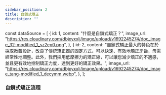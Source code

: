 ```yaml
---
sidebar_position: 2
title: 自鎖式矯正
description: ""
---
```


const dataSource = [
  {
    id: 1,
    content: "什麼是自鎖式矯正？",
    image_url:
      "https://res.cloudinary.com/dbjxyxxlj/image/upload/v1692245274/doc_image_32-modified_1_sz2ep0.png",
  },
  {
    id: 2,
    content:
      "自鎖式矯正最大的特色在於採取掀蓋設計，改良了傳統矯正器的固定方式，可以快速、有效地矯正牙齒，毋需經常性地調整。此外，我們採用低摩擦力的矯正線，可以讓您減少矯正的不適感，並且更有效地控制矯正力度，達到更好的矯正效果。",
    image_url:
      "https://res.cloudinary.com/dbjxyxxlj/image/upload/v1692245274/doc_image_tang-modified_1_decymm.webp",
  },
];

<DialogueComponent dataSource={dataSource} />

### 自鎖式矯正流程

<Flowchart data={data32} />
